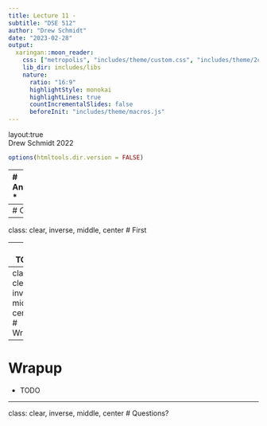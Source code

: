 ```yaml
---
title: Lecture 11 -
subtitle: "DSE 512"
author: "Drew Schmidt"
date: "2023-02-28"
output:
  xaringan::moon_reader:
    css: ["metropolis", "includes/theme/custom.css", "includes/theme/2col.css"]
    lib_dir: includes/libs
    nature:
      ratio: "16:9"
      highlightStyle: monokai
      highlightLines: true
      countIncrementalSlides: false
      beforeInit: "includes/theme/macros.js"
---
```


layout:true
<div class="footer"><span>Drew Schmidt 2022</span></div>

```r
options(htmltools.dir.version = FALSE)
```


---
# Announcements
* 

---
# Content
* 



---
class: clear, inverse, middle, center
# First

---
# TODO




---
class: clear, inverse, middle, center
# Wrapup

---
# Wrapup
* TODO

---
class: clear, inverse, middle, center
# Questions?
